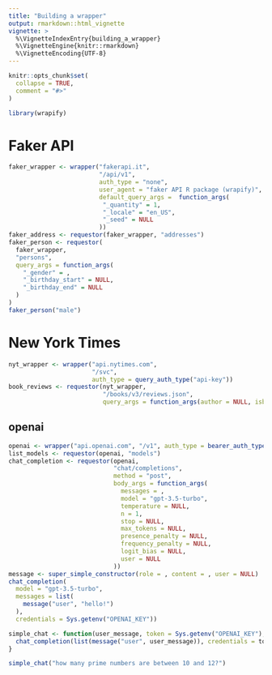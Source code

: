 ```yaml
---
title: "Building a wrapper"
output: rmarkdown::html_vignette
vignette: >
  %\VignetteIndexEntry{building_a_wrapper}
  %\VignetteEngine{knitr::rmarkdown}
  %\VignetteEncoding{UTF-8}
---
```


```r
knitr::opts_chunk$set(
  collapse = TRUE,
  comment = "#>"
)
```

```r
library(wrapify)

```

# Faker API
```r
faker_wrapper <- wrapper("fakerapi.it", 
                         "/api/v1", 
                         auth_type = "none",
                         user_agent = "faker API R package (wrapify)",
                         default_query_args =  function_args(
                          "_quantity" = 1,
                          "_locale" = "en_US",
                          "_seed" = NULL
                         ))
faker_address <- requestor(faker_wrapper, "addresses")
faker_person <- requestor(
  faker_wrapper,
  "persons",
  query_args = function_args(
    "_gender" = ,
    "_birthday_start" = NULL,
    "_birthday_end" = NULL
  )
)
faker_person("male")
```

# New York Times
```r
nyt_wrapper <- wrapper("api.nytimes.com", 
                       "/svc", 
                       auth_type = query_auth_type("api-key"))
book_reviews <- requestor(nyt_wrapper, 
                          "/books/v3/reviews.json", 
                          query_args = function_args(author = NULL, isbn = NULL, title = NULL))
```

## openai

```r
openai <- wrapper("api.openai.com", "/v1", auth_type = bearer_auth_type(), key_management = "ask")
list_models <- requestor(openai, "models")
chat_completion <- requestor(openai, 
                             "chat/completions",
                             method = "post",
                             body_args = function_args(
                               messages = ,
                               model = "gpt-3.5-turbo",
                               temperature = NULL,
                               n = 1,
                               stop = NULL,
                               max_tokens = NULL,
                               presence_penalty = NULL,
                               frequency_penalty = NULL,
                               logit_bias = NULL,
                               user = NULL
                             ))
message <- super_simple_constructor(role = , content = , user = NULL)
chat_completion(
  model = "gpt-3.5-turbo",
  messages = list(
    message("user", "hello!")
  ), 
  credentials = Sys.getenv("OPENAI_KEY"))

simple_chat <- function(user_message, token = Sys.getenv("OPENAI_KEY"), ...) {
  chat_completion(list(message("user", user_message)), credentials = token, ...)
}

simple_chat("how many prime numbers are between 10 and 12?")

```

